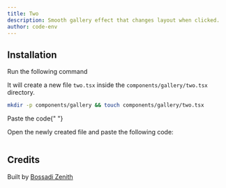 ```yaml
---
title: Two
description: Smooth gallery effect that changes layout when clicked.
author: code-env
---
```


<ComponentPreview name="two-gallery" height={100} />

## Installation

<Steps>

<Step>Run the following command</Step>

It will create a new file `two.tsx` inside the `components/gallery/two.tsx` directory.

```bash
mkdir -p components/gallery && touch components/gallery/two.tsx
```

<Step>Paste the code</Step>{" "}

Open the newly created file and paste the following code:

```jsx file=<rootDir>/fg/gallery/two.tsx

```

</Steps>

## Credits

Built by [Bossadi Zenith](https://github.com/code-env)
